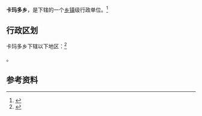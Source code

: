 {{中国乡级行政区|54/21/24/203/000}}

'''卡玛多乡'''，是{{PRC admin/fullname|54/21/24/203/000|3}}下辖的一个[[乡镇|乡镇]]级行政单位。<ref>{{PRC admin/ref sgc|{{PRC admin/parent|54/21/24/203/000}}}}</ref>

== 行政区划 ==

卡玛多乡下辖以下地区：<ref>{{PRC admin/ref sgc|54/21/24/203/000}}</ref>

{{PRC admin/children|54/21/24/203/000}}。

== 参考资料 ==

{{reflist}}

{{行政区划小作品}}
{{PRC admin/navcat|54/21/24/203/000}}